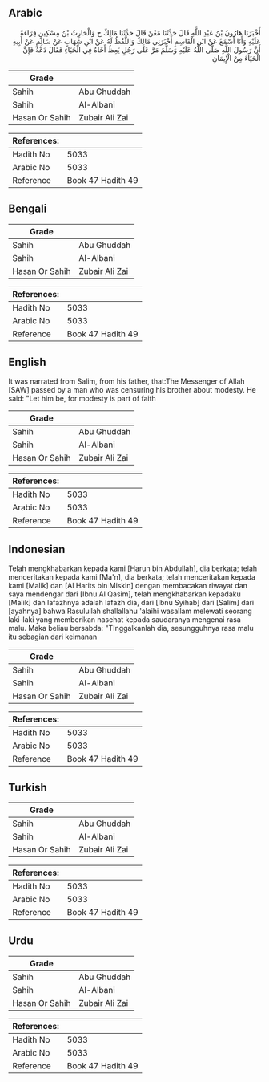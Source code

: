 ## Arabic


<div dir="rtl" lang="ar" style={{fontSize:'larger',backgroundColor:'#f8f9fa',padding:20}}>
أَخْبَرَنَا هَارُونُ بْنُ عَبْدِ اللَّهِ قَالَ حَدَّثَنَا مَعْنٌ قَالَ حَدَّثَنَا مَالِكٌ ح وَالْحَارِثُ بْنُ مِسْكِينٍ قِرَاءَةً عَلَيْهِ وَأَنَا أَسْمَعُ عَنْ ابْنِ الْقَاسِمِ أَخْبَرَنِي مَالِكٌ وَاللَّفْظُ لَهُ عَنْ ابْنِ شِهَابٍ عَنْ سَالِمٍ عَنْ أَبِيهِ أَنَّ رَسُولَ اللَّهِ صَلَّى اللَّهُ عَلَيْهِ وَسَلَّمَ مَرَّ عَلَى رَجُلٍ يَعِظُ أَخَاهُ فِي الْحَيَاءِ فَقَالَ دَعْهُ فَإِنَّ الْحَيَاءَ مِنْ الْإِيمَانِ
</div>
<div style={{backgroundColor:'#f8f9fa',padding:20, marginBottom: 10}}><table> <thead> <tr> <th>Grade</th> <th></th> </tr> </thead> <tbody> <tr><td>Sahih</td><td>Abu Ghuddah</td></tr><tr><td>Sahih</td><td>Al-Albani</td></tr><tr><td>Hasan Or Sahih</td><td>Zubair Ali Zai</td></tr></tbody></table><table> <thead> <tr> <th>References:</th> <th></th> </tr> </thead> <tbody><tr><td>Hadith No</td><td>5033</td></tr><tr><td>Arabic No</td><td>5033</td></tr><tr><td>Reference</td><td>Book 47 Hadith 49</td></tr></tbody></table></div>

## Bengali


<div dir="ltr" lang="bn" style={{fontSize:'larger',backgroundColor:'#f8f9fa',padding:20}}>

</div>
<div style={{backgroundColor:'#f8f9fa',padding:20, marginBottom: 10}}><table> <thead> <tr> <th>Grade</th> <th></th> </tr> </thead> <tbody> <tr><td>Sahih</td><td>Abu Ghuddah</td></tr><tr><td>Sahih</td><td>Al-Albani</td></tr><tr><td>Hasan Or Sahih</td><td>Zubair Ali Zai</td></tr></tbody></table><table> <thead> <tr> <th>References:</th> <th></th> </tr> </thead> <tbody><tr><td>Hadith No</td><td>5033</td></tr><tr><td>Arabic No</td><td>5033</td></tr><tr><td>Reference</td><td>Book 47 Hadith 49</td></tr></tbody></table></div>

## English


<div dir="ltr" lang="en" style={{fontSize:'larger',backgroundColor:'#f8f9fa',padding:20}}>
It was narrated from Salim, from his father, that:The Messenger of Allah [SAW] passed by a man who was censuring his brother about modesty. He said: "Let him be, for modesty is part of faith
</div>
<div style={{backgroundColor:'#f8f9fa',padding:20, marginBottom: 10}}><table> <thead> <tr> <th>Grade</th> <th></th> </tr> </thead> <tbody> <tr><td>Sahih</td><td>Abu Ghuddah</td></tr><tr><td>Sahih</td><td>Al-Albani</td></tr><tr><td>Hasan Or Sahih</td><td>Zubair Ali Zai</td></tr></tbody></table><table> <thead> <tr> <th>References:</th> <th></th> </tr> </thead> <tbody><tr><td>Hadith No</td><td>5033</td></tr><tr><td>Arabic No</td><td>5033</td></tr><tr><td>Reference</td><td>Book 47 Hadith 49</td></tr></tbody></table></div>

## Indonesian


<div dir="ltr" lang="id" style={{fontSize:'larger',backgroundColor:'#f8f9fa',padding:20}}>
Telah mengkhabarkan kepada kami [Harun bin Abdullah], dia berkata; telah menceritakan kepada kami [Ma'n], dia berkata; telah menceritakan kepada kami [Malik] dan [Al Harits bin Miskin] dengan membacakan riwayat dan saya mendengar dari [Ibnu Al Qasim], telah mengkhabarkan kepadaku [Malik] dan lafazhnya adalah lafazh dia, dari [Ibnu Syihab] dari [Salim] dari [ayahnya] bahwa Rasulullah shallallahu 'alaihi wasallam melewati seorang laki-laki yang memberikan nasehat kepada saudaranya mengenai rasa malu. Maka beliau bersabda: "TInggalkanlah dia, sesungguhnya rasa malu itu sebagian dari keimanan
</div>
<div style={{backgroundColor:'#f8f9fa',padding:20, marginBottom: 10}}><table> <thead> <tr> <th>Grade</th> <th></th> </tr> </thead> <tbody> <tr><td>Sahih</td><td>Abu Ghuddah</td></tr><tr><td>Sahih</td><td>Al-Albani</td></tr><tr><td>Hasan Or Sahih</td><td>Zubair Ali Zai</td></tr></tbody></table><table> <thead> <tr> <th>References:</th> <th></th> </tr> </thead> <tbody><tr><td>Hadith No</td><td>5033</td></tr><tr><td>Arabic No</td><td>5033</td></tr><tr><td>Reference</td><td>Book 47 Hadith 49</td></tr></tbody></table></div>

## Turkish


<div dir="ltr" lang="tr" style={{fontSize:'larger',backgroundColor:'#f8f9fa',padding:20}}>

</div>
<div style={{backgroundColor:'#f8f9fa',padding:20, marginBottom: 10}}><table> <thead> <tr> <th>Grade</th> <th></th> </tr> </thead> <tbody> <tr><td>Sahih</td><td>Abu Ghuddah</td></tr><tr><td>Sahih</td><td>Al-Albani</td></tr><tr><td>Hasan Or Sahih</td><td>Zubair Ali Zai</td></tr></tbody></table><table> <thead> <tr> <th>References:</th> <th></th> </tr> </thead> <tbody><tr><td>Hadith No</td><td>5033</td></tr><tr><td>Arabic No</td><td>5033</td></tr><tr><td>Reference</td><td>Book 47 Hadith 49</td></tr></tbody></table></div>

## Urdu


<div dir="rtl" lang="ur" style={{fontSize:'larger',backgroundColor:'#f8f9fa',padding:20}}>

</div>
<div style={{backgroundColor:'#f8f9fa',padding:20, marginBottom: 10}}><table> <thead> <tr> <th>Grade</th> <th></th> </tr> </thead> <tbody> <tr><td>Sahih</td><td>Abu Ghuddah</td></tr><tr><td>Sahih</td><td>Al-Albani</td></tr><tr><td>Hasan Or Sahih</td><td>Zubair Ali Zai</td></tr></tbody></table><table> <thead> <tr> <th>References:</th> <th></th> </tr> </thead> <tbody><tr><td>Hadith No</td><td>5033</td></tr><tr><td>Arabic No</td><td>5033</td></tr><tr><td>Reference</td><td>Book 47 Hadith 49</td></tr></tbody></table></div>